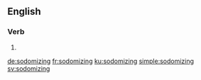 ==English==

===Verb===
{{head|en|present participle}}

# {{present participle of|sodomize|lang=en|nocat=1}}

[[de:sodomizing]]
[[fr:sodomizing]]
[[ku:sodomizing]]
[[simple:sodomizing]]
[[sv:sodomizing]]